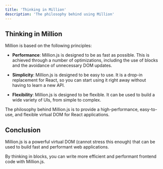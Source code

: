 ```yaml
---
title: 'Thinking in Million'
description: 'The philosophy behind using Million'
---
```


## Thinking in Million

Million is based on the following principles:

- __Performance__: Million.js is designed to be as fast as possible. This is achieved through a number of optimizations, including the use of blocks and the avoidance of unnecessary DOM updates.

- __Simplicity__: Million.js is designed to be easy to use. It is a drop-in replacement for React, so you can start using it right away without having to learn a new API.

- __Flexibility__: Million.js is designed to be flexible. It can be used to build a wide variety of UIs, from simple to complex.


The philosophy behind Million.js is to provide a high-performance, easy-to-use, and flexible virtual DOM for React applications.





## Conclusion

Million.js is a powerful virtual DOM (cannot stress this enough) that can be used to build fast and performant web applications. 

By thinking in blocks, you can write more efficient and performant frontend code with Million.js.






